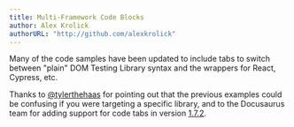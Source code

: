 ```yaml
---
title: Multi-Framework Code Blocks
author: Alex Krolick
authorURL: "http://github.com/alexkrolick"
---
```


Many of the code samples have been updated to include tabs to switch between
"plain" DOM Testing Library syntax and the wrappers for React, Cypress, etc.

Thanks to [@tylerthehaas](https://github.com/tylerthehaas) for pointing out that
the previous examples could be confusing if you were targeting a specific
library, and to the Docusaurus team for adding support for code tabs in version
[1.7.2](https://github.com/facebook/Docusaurus/blob/main/CHANGELOG.md#170---2019-1-23).
